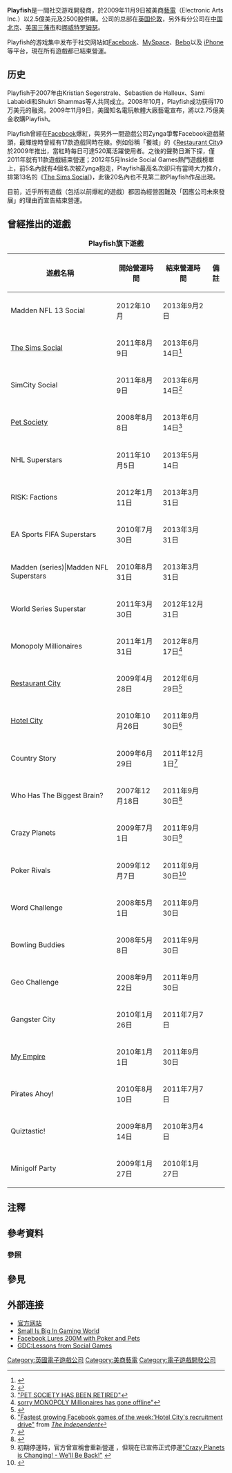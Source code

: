 {{Infobox company
|company_name   = Playfish
|company_logo   = Playfish.png
|logo_size      = 200px
|company_type   = 子公司
|company_slogan = 
|foundation     = 2007年
|location       = {{Flagicon|UK}} [[英國|英國]][[倫敦|倫敦]]
|key_people     = 
|num_employees  = 
|industry       = 互动娱乐软件
|revenue        = 
|parent         = [[Electronic_Arts|Electronic Arts]]
|homepage       = [https://web.archive.org/web/20100701020948/http://www.playfish.com/ www.playfish.com]
|products       = 
Madden NFL 13 Social<br />
[[The_Sims_Social|The Sims Social]]<br />
[[Pet_Society|Pet Society]]<br />
[[Restaurant_City|Restaurant City]]<br />
Country Story<br />
Monopoly Millionaires<br />
Who Has The Biggest Brain?<br />
Crazy Planets<br />
Poker Rivals<br />
[[Hotel_City|Hotel City]]<br />
EA Sports FIFA Superstars<br />
Madden NFL Superstars<br />
World Series Superstar<br />
NHL Superstars<br />
RISK: Factions<br />
Word Challenge<br />
Bowling Buddies<br />
Geo Challenge<br />
Minigolf Party<br />
Quiztastic!<br />
Gangster City<br />
[[My_Empire|My Empire]]<br />
Pirates Ahoy!<br />
}}

'''Playfish'''是一間社交游戏開發商，於2009年11月9日被美商[[美商藝電|藝電]]（Electronic Arts Inc.）以2.5億美元及2500股併購。公司的总部在[[英国|英国]][[伦敦|伦敦]]，另外有分公司在[[中国|中国]][[北京|北京]]、[[美国|美国]][[三藩市|三藩市]]和[[挪威|挪威]][[特罗姆瑟|特罗姆瑟]]。

Playfish的游戏集中发布于社交网站如[[Facebook|Facebook]]、[[MySpace|MySpace]]、[[Bebo|Bebo]]以及 [[iPhone|iPhone]]等平台{{efn|1=Playfish通常會先在Facebook發佈遊戲，之後才發佈到其他平台。}}，現在所有遊戲都已結束營運。

== 历史 ==
Playfish于2007年由Kristian Segerstrale、Sebastien de Halleux、Sami Lababidi和Shukri Shammas等人共同成立。2008年10月，Playfish成功获得170万美元的融资。2009年11月9日，美國知名電玩軟體大廠藝電宣布，將以2.75億美金收購Playfish。

Playfish曾經在[[Facebook|Facebook]]爆紅，與另外一間遊戲公司Zynga爭奪Facebook遊戲鰲頭，最輝煌時曾經有17款遊戲同時在線。例如俗稱「餐城」的《[[Restaurant_City|Restaurant City]]》於2009年推出，當紅時每日可達520萬活躍使用者。之後的聲勢日漸下探，僅2011年就有11款遊戲結束營運；2012年5月Inside Social Games熱門遊戲榜單上，前5名內就有4個名次被Zynga抱走，Playfish最高名次卻只有當時大力推介，排第13名的《[[The_Sims_Social|The Sims Social]]》，此後20名內也不見第二款Playfish作品出現。

目前，近乎所有遊戲（包括以前爆紅的遊戲）都因為經營困難及「因應公司未來發展」的理由而宣告結束營運。

== 曾經推出的遊戲 ==
{| class="wikitable sortable" style="font-size:95%; vertical-align: top; border: 1px solid #AAA"
|+<span>'''Playfish旗下遊戲'''</span>
|-
! 遊戲名稱 !! 開始營運時間 !! 結束營運時間 !! 備註
|-
| Madden NFL 13 Social || 2012年10月 || 2013年9月2日 ||
|-
| [[The_Sims_Social|The Sims Social]] || 2011年8月9日 || 2013年6月14日<ref>{{Cite web |url=https://help.ea.com/hk/article/the-sims-social-is-being-retired |title="THE SIMS SOCIAL HAS BEEN RETIRED" |accessdate=2013-06-21 |archive-date=2013-06-24 |archive-url=https://archive.is/20130624141648/https://help.ea.com/hk/article/the-sims-social-is-being-retired |dead-url=no }}</ref> ||
|-
| SimCity Social || 2011年8月9日 || 2013年6月14日<ref>{{Cite web |url=https://help.ea.com/hk/article/simcity-social-is-being-retired |title="SIMCITY SOCIAL HAS BEEN RETIRED" |accessdate=2013-06-21 |archive-date=2013-06-24 |archive-url=https://archive.is/20130624141605/https://help.ea.com/hk/article/simcity-social-is-being-retired |dead-url=no }}</ref> ||
|-
| [[Pet_Society|Pet Society]] || 2008年8月8日 || 2013年6月14日<ref>[https://help.ea.com/hk/article/pet-society-is-being-retired "PET SOCIETY HAS BEEN RETIRED"]</ref> ||
|-
| NHL Superstars || 2011年10月5日 || 2013年5月14日 ||
|-
| RISK: Factions || 2012年1月11日 || 2013年3月31日 ||
|-
| EA Sports FIFA Superstars || 2010年7月30日 || 2013年3月31日 ||
|-
| Madden (series)|Madden NFL Superstars || 2010年8月31日 || 2013年3月31日 ||
|-
| World Series Superstar || 2011年3月30日 || 2012年12月31日 ||
|-
| Monopoly Millionaires || 2011年1月31日 || 2012年8月17日<ref>[http://forum.playfish.com/showthread.php?p=1020448637"We're sorry MONOPOLY Millionaires has gone offline"]{{dead link|date=2018年5月 |bot=InternetArchiveBot |fix-attempted=yes }}</ref> ||
|-
| [[Restaurant_City|Restaurant City]] || 2009年4月28日 || 2012年6月29日<ref>{{Cite web |url=https://tw.news.yahoo.com/%E9%A9%9A-%E6%98%94%E6%97%A5facebook%E7%86%B1%E9%96%80%E9%81%8A%E6%88%B2-%E9%A4%90%E5%9F%8E-6%E6%9C%88%E5%BA%95%E5%81%9C%E6%AD%A2%E7%87%9F%E9%81%8B-033411390.html |title=驚！昔日Facebook熱門遊戲 「餐城」6月底停止營運 |accessdate=2020-07-17 |archive-date=2020-07-17 |archive-url=https://web.archive.org/web/20200717180005/https://tw.news.yahoo.com/%E9%A9%9A-%E6%98%94%E6%97%A5facebook%E7%86%B1%E9%96%80%E9%81%8A%E6%88%B2-%E9%A4%90%E5%9F%8E-6%E6%9C%88%E5%BA%95%E5%81%9C%E6%AD%A2%E7%87%9F%E9%81%8B-033411390.html |dead-url=no }}</ref> ||
|-
| [[Hotel_City|Hotel City]] || 2010年10月26日 || 2011年9月30日<ref>[http://www.independent.co.uk/life-style/gadgets-and-tech/fastest-growing-facebook-games-of-the-weekhotel-citys-recruitment-drive-1934689.html "Fastest growing Facebook games of the week:'Hotel City's recruitment drive"] {{Wayback|url=http://www.independent.co.uk/life-style/gadgets-and-tech/fastest-growing-facebook-games-of-the-weekhotel-citys-recruitment-drive-1934689.html |date=20121108061240 }} from ''[[The_Independent|The Independent]]''</ref> ||
|-
| Country Story || 2009年6月29日 || 2011年12月1日<ref>{{Cite web |url=http://forum.playfish.com/showthread.php?p=1016251634 |title="Country story is going offline after 2.5 years" |accessdate=2011-11-23 |archive-date=2012-07-11 |archive-url=https://archive.is/20120711150654/http://forum.playfish.com/showthread.php?p=1016251634 |dead-url=no }}</ref> ||
|-
| Who Has The Biggest Brain? || 2007年12月18日 || 2011年9月30日<ref>{{Cite web |url=http://forum.playfish.com/showthread.php?t=2562241 |title="Playfish taking down six old games" |accessdate=2011-11-23 |archive-date=2011-11-23 |archive-url=https://web.archive.org/web/20111123142418/http://forum.playfish.com/showthread.php?t=2562241 |dead-url=no }}</ref> ||
|-
| Crazy Planets || 2009年7月1日 || 2011年9月30日<ref>初期停運時，官方曾宣稱會重新營運 ，但現在已宣佈正式停運[http://forum.playfish.com/showthread.php?t=2324511 "Crazy Planets is Changing! - We'll Be Back!"] {{Wayback|url=http://forum.playfish.com/showthread.php?t=2324511 |date=20111018033334 }}</ref> ||
|-
| Poker Rivals || 2009年12月7日 || 2011年9月30日<ref>{{Cite web |url=http://forum.playfish.com/showthread.php?t=2324507 |title="Playfish taking down three old games" |accessdate=2011-11-23 |archive-date=2011-07-29 |archive-url=https://web.archive.org/web/20110729184101/http://forum.playfish.com/showthread.php?t=2324507 |dead-url=no }}</ref> ||
|-
| Word Challenge || 2008年5月1日 || 2011年9月30日 ||
|-
| Bowling Buddies || 2008年5月8日 || 2011年9月30日 ||
|-
| Geo Challenge || 2008年9月22日 || 2011年9月30日 ||
|-
| Gangster City || 2010年1月26日 || 2011年7月7日 ||
|-
| [[My_Empire|My Empire]] || 2010年1月1日 || 2011年9月30日 ||
|-
| Pirates Ahoy! || 2010年8月10日 || 2011年7月7日 ||
|-
| Quiztastic! || 2009年8月14日 || 2010年3月4日 ||
|-
| Minigolf Party || 2009年1月27日 || 2010年1月27日 ||
|}

== 注釋 ==
{{Reflist|group=lower-alpha}}

== 參考資料 ==
=== 參照 ===
{{reflist|2}}

== 參見 ==
{{expand section}}

== 外部连接 ==
* [https://web.archive.org/web/20130401070846/http://www.playfish.com/ 官方网站]
* [http://news.bbc.co.uk/2/hi/technology/7993186.stm Small Is Big In Gaming World]{{Wayback|url=http://news.bbc.co.uk/2/hi/technology/7993186.stm |date=20090426221844 }}
* [http://www.ft.com/cms/s/2/7503cade-2222-11de-8380-00144feabdc0.html Facebook Lures 200M with Poker and Pets]{{Wayback|url=http://www.ft.com/cms/s/2/7503cade-2222-11de-8380-00144feabdc0.html |date=20090428032103 }}
* [http://www.edge-online.com/features/gdc-lessons-social-games GDC:Lessons from Social Games]{{Wayback|url=http://www.edge-online.com/features/gdc-lessons-social-games |date=20090503211222 }}

[[Category:英國電子遊戲公司|Category:英國電子遊戲公司]]
[[Category:美商藝電|Category:美商藝電]]
[[Category:電子遊戲開發公司|Category:電子遊戲開發公司]]
